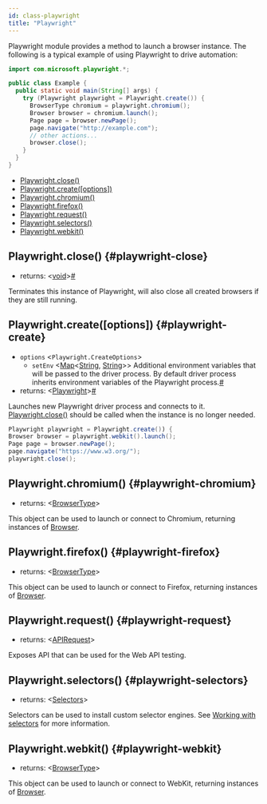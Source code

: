 ```yaml
---
id: class-playwright
title: "Playwright"
---
```


Playwright module provides a method to launch a browser instance. The following is a typical example of using Playwright to drive automation:

```java
import com.microsoft.playwright.*;

public class Example {
  public static void main(String[] args) {
    try (Playwright playwright = Playwright.create()) {
      BrowserType chromium = playwright.chromium();
      Browser browser = chromium.launch();
      Page page = browser.newPage();
      page.navigate("http://example.com");
      // other actions...
      browser.close();
    }
  }
}
```


- [Playwright.close()](./api/class-playwright.mdx#playwright-close)
- [Playwright.create([options])](./api/class-playwright.mdx#playwright-create)
- [Playwright.chromium()](./api/class-playwright.mdx#playwright-chromium)
- [Playwright.firefox()](./api/class-playwright.mdx#playwright-firefox)
- [Playwright.request()](./api/class-playwright.mdx#playwright-request)
- [Playwright.selectors()](./api/class-playwright.mdx#playwright-selectors)
- [Playwright.webkit()](./api/class-playwright.mdx#playwright-webkit)

## Playwright.close() {#playwright-close}
- returns:<a aria-hidden="true" tabindex="-1" class="list-anchor-link" id="playwright-close-return"/> &#60;[void]&#62;<a href="#playwright-close-return" class="list-anchor">#</a>

Terminates this instance of Playwright, will also close all created browsers if they are still running.

## Playwright.create([options]) {#playwright-create}
- `options` &#60;`Playwright.CreateOptions`&#62;
  - `setEnv`<a aria-hidden="true" tabindex="-1" class="list-anchor-link" id="playwright-create-option-env"/> &#60;[Map]<[String], [String]>&#62; Additional environment variables that will be passed to the driver process. By default driver process inherits environment variables of the Playwright process.<a href="#playwright-create-option-env" class="list-anchor">#</a>
- returns:<a aria-hidden="true" tabindex="-1" class="list-anchor-link" id="playwright-create-return"/> &#60;[Playwright]&#62;<a href="#playwright-create-return" class="list-anchor">#</a>

Launches new Playwright driver process and connects to it. [Playwright.close()](./api/class-playwright.mdx#playwright-close) should be called when the instance is no longer needed.

```java
Playwright playwright = Playwright.create()) {
Browser browser = playwright.webkit().launch();
Page page = browser.newPage();
page.navigate("https://www.w3.org/");
playwright.close();
```

## Playwright.chromium() {#playwright-chromium}
- returns: &#60;[BrowserType]&#62;

This object can be used to launch or connect to Chromium, returning instances of [Browser].

## Playwright.firefox() {#playwright-firefox}
- returns: &#60;[BrowserType]&#62;

This object can be used to launch or connect to Firefox, returning instances of [Browser].

## Playwright.request() {#playwright-request}
- returns: &#60;[APIRequest]&#62;

Exposes API that can be used for the Web API testing.

## Playwright.selectors() {#playwright-selectors}
- returns: &#60;[Selectors]&#62;

Selectors can be used to install custom selector engines. See [Working with selectors](./selectors.mdx) for more information.

## Playwright.webkit() {#playwright-webkit}
- returns: &#60;[BrowserType]&#62;

This object can be used to launch or connect to WebKit, returning instances of [Browser].

[APIRequest]: ./api/class-apirequest.mdx "APIRequest"
[APIRequestContext]: ./api/class-apirequestcontext.mdx "APIRequestContext"
[APIResponse]: ./api/class-apiresponse.mdx "APIResponse"
[Browser]: ./api/class-browser.mdx "Browser"
[BrowserContext]: ./api/class-browsercontext.mdx "BrowserContext"
[BrowserType]: ./api/class-browsertype.mdx "BrowserType"
[ConsoleMessage]: ./api/class-consolemessage.mdx "ConsoleMessage"
[Dialog]: ./api/class-dialog.mdx "Dialog"
[Download]: ./api/class-download.mdx "Download"
[ElementHandle]: ./api/class-elementhandle.mdx "ElementHandle"
[FileChooser]: ./api/class-filechooser.mdx "FileChooser"
[FormData]: ./api/class-formdata.mdx "FormData"
[Frame]: ./api/class-frame.mdx "Frame"
[FrameLocator]: ./api/class-framelocator.mdx "FrameLocator"
[JSHandle]: ./api/class-jshandle.mdx "JSHandle"
[Keyboard]: ./api/class-keyboard.mdx "Keyboard"
[Locator]: ./api/class-locator.mdx "Locator"
[LocatorAssertions]: ./api/class-locatorassertions.mdx "LocatorAssertions"
[Mouse]: ./api/class-mouse.mdx "Mouse"
[Page]: ./api/class-page.mdx "Page"
[PageAssertions]: ./api/class-pageassertions.mdx "PageAssertions"
[Playwright]: ./api/class-playwright.mdx "Playwright"
[PlaywrightAssertions]: ./api/class-playwrightassertions.mdx "PlaywrightAssertions"
[PlaywrightException]: ./api/class-playwrightexception.mdx "PlaywrightException"
[Request]: ./api/class-request.mdx "Request"
[RequestOptions]: ./api/class-requestoptions.mdx "RequestOptions"
[Response]: ./api/class-response.mdx "Response"
[Route]: ./api/class-route.mdx "Route"
[Selectors]: ./api/class-selectors.mdx "Selectors"
[TimeoutError]: ./api/class-timeouterror.mdx "TimeoutError"
[Touchscreen]: ./api/class-touchscreen.mdx "Touchscreen"
[Tracing]: ./api/class-tracing.mdx "Tracing"
[Video]: ./api/class-video.mdx "Video"
[WebSocket]: ./api/class-websocket.mdx "WebSocket"
[WebSocketFrame]: ./api/class-websocketframe.mdx "WebSocketFrame"
[Worker]: ./api/class-worker.mdx "Worker"
[Element]: https://developer.mozilla.org/en-US/docs/Web/API/element "Element"
[EvaluationArgument]: ./evaluating.mdx#evaluation-argument "EvaluationArgument"
[Promise]: https://developer.mozilla.org/en-US/docs/Web/JavaScript/Reference/Global_Objects/Promise "Promise"
[iterator]: https://developer.mozilla.org/en-US/docs/Web/JavaScript/Reference/Iteration_protocols "Iterator"
[origin]: https://developer.mozilla.org/en-US/docs/Glossary/Origin "Origin"
[selector]: https://developer.mozilla.org/en-US/docs/Web/CSS/CSS_Selectors "selector"
[Serializable]: https://developer.mozilla.org/en-US/docs/Web/JavaScript/Reference/Global_Objects/JSON/stringify#Description "Serializable"
[UIEvent.detail]: https://developer.mozilla.org/en-US/docs/Web/API/UIEvent/detail "UIEvent.detail"
[UnixTime]: https://en.wikipedia.org/wiki/Unix_time "Unix Time"
[xpath]: https://developer.mozilla.org/en-US/docs/Web/XPath "xpath"

[boolean]: https://docs.oracle.com/javase/tutorial/java/nutsandbolts/datatypes.html "boolean"
[byte&#91;&#93;]: https://docs.oracle.com/javase/tutorial/java/nutsandbolts/datatypes.html "byte[]"
[Consumer]: https://docs.oracle.com/javase/8/docs/api/java/util/function/Consumer.html "Consumer"
[double]: https://docs.oracle.com/javase/tutorial/java/nutsandbolts/datatypes.html "double"
[InputStream]: https://docs.oracle.com/javase/8/docs/api/java/io/InputStream.html "InputStream"
[int]: https://docs.oracle.com/javase/tutorial/java/nutsandbolts/datatypes.html "int"
[List]: https://docs.oracle.com/javase/8/docs/api/java/util/List.html "List"
[Map]: https://docs.oracle.com/javase/8/docs/api/java/util/Map.html "Map"
[null]: https://docs.oracle.com/javase/specs/jls/se8/html/jls-3.html#jls-3.10.7 "null"
[Object]: https://docs.oracle.com/javase/8/docs/api/java/lang/Object.html "Object"
[Path]: https://docs.oracle.com/javase/8/docs/api/java/nio/file/Path.html "Path"
[Pattern]: https://docs.oracle.com/javase/8/docs/api/java/util/regex/Pattern.html "Pattern"
[Predicate]: https://docs.oracle.com/javase/8/docs/api/java/util/function/Predicate.html "Predicate"
[void]: https://docs.oracle.com/javase/tutorial/java/javaOO/methods.html "void"
[Runnable]: https://docs.oracle.com/javase/8/docs/api/java/lang/Runnable.html "Runnable"
[RuntimeException]: https://docs.oracle.com/javase/8/docs/api/java/lang/RuntimeException.html "RuntimeException"
[String]: https://docs.oracle.com/javase/8/docs/api/java/lang/String.html "String"

[all available image tags]: https://mcr.microsoft.com/v2/playwright/java/tags/list "all available image tags"
[Docker Hub]: https://hub.docker.com/_/microsoft-playwright-java "Docker Hub"
[Dockerfile.focal]: https://github.com/microsoft/playwright-java/blob/master/Dockerfile.focal "Dockerfile.focal"
